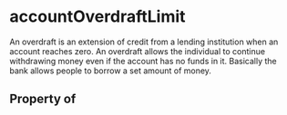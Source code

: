 # accountOverdraftLimit

An overdraft is an extension of credit from a lending institution when an account reaches zero. An overdraft allows the individual to continue withdrawing money even if the account has no funds in it. Basically the bank allows people to borrow a set amount of money.

## Property of



